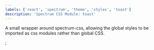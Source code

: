 ```yaml
---
labels: ['react', 'spectrum', 'theme', 'styles', 'toast']
description: 'Spectrum CSS Module: toast'
---
```



A small wrapper around spectrum-css, allowing the global
styles to be imported as css modules rather than global CSS.

<CSSModulePreview styles={styles} />;
